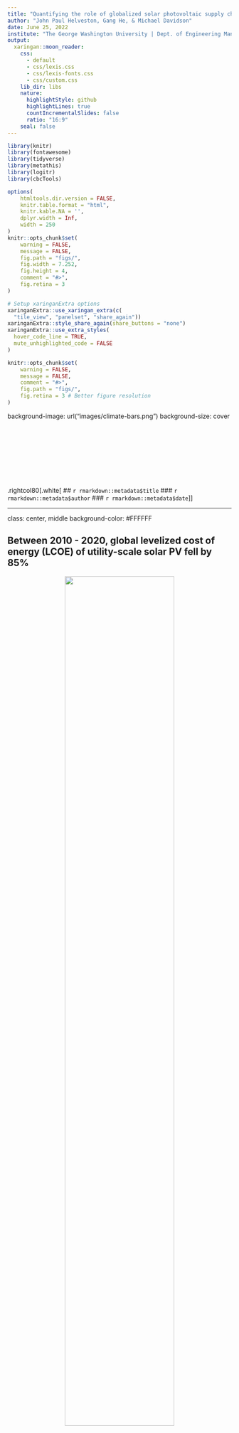 ```yaml
---
title: "Quantifying the role of globalized solar photovoltaic supply chains in reaching climate targets"
author: "John Paul Helveston, Gang He, & Michael Davidson"
date: June 25, 2022
institute: "The George Washington University | Dept. of Engineering Management and Systems Engineering"
output:
  xaringan::moon_reader:
    css:
      - default
      - css/lexis.css
      - css/lexis-fonts.css
      - css/custom.css
    lib_dir: libs
    nature:
      highlightStyle: github
      highlightLines: true
      countIncrementalSlides: false
      ratio: "16:9"
    seal: false
---
```


```r
library(knitr)
library(fontawesome)
library(tidyverse)
library(metathis)
library(logitr)
library(cbcTools)

options(
    htmltools.dir.version = FALSE,
    knitr.table.format = "html",
    knitr.kable.NA = '',
    dplyr.width = Inf,
    width = 250
)
knitr::opts_chunk$set(
    warning = FALSE,
    message = FALSE,
    fig.path = "figs/",
    fig.width = 7.252,
    fig.height = 4,
    comment = "#>",
    fig.retina = 3
)

# Setup xaringanExtra options
xaringanExtra::use_xaringan_extra(c(
  "tile_view", "panelset", "share_again"))
xaringanExtra::style_share_again(share_buttons = "none")
xaringanExtra::use_extra_styles(
  hover_code_line = TRUE,
  mute_unhighlighted_code = FALSE
)

knitr::opts_chunk$set(
    warning = FALSE,
    message = FALSE,
    comment = "#>",
    fig.path = "figs/",
    fig.retina = 3 # Better figure resolution
)
```

background-image: url("images/climate-bars.png")
background-size: cover

<br><br><br><br><br><br><br><br>
.rightcol80[.white[
## `r rmarkdown::metadata$title`
### `r rmarkdown::metadata$author`
### `r rmarkdown::metadata$date`
]]

---

class: center, middle
background-color: #FFFFFF

## Between 2010 - 2020, global levelized cost of energy (LCOE) of utility-scale solar PV fell by 85%

<center>
<img src="images/cost_historical.png" width=70%>
</center>

---

class: center, middle
background-color: #FFFFFF

## China's "gift to the world"

.leftcol60[
<center>
<img src="images/pv_production.png" width=100%>
</center>
]

.rightcol40[
China comprises ~70% of global PV manufacturing

.left[
**Response**: 

- US and EU tariffs on imported Chinese PV panels
- June 2022: Biden invokes the Defense Production Act to accelerate US PV manufacturing
]]

---

# Same tensions in every low-carbon technology



---

background-image: url("images/climate-bars.png")
background-size: cover

<br><br><br><br><br><br><br><br><br><br>
# .white[Thanks!]

.footer-large[.white[
.right[
@johnhelveston `r fa(name = "twitter", fill = "white")`<br>
@jhelvy `r fa(name = "github", fill = "white")`<br>
@jhelvy `r fa(name = "weixin", fill = "white")`<br>
jhelvy.com `r fa(name = "link", fill = "white")`<br>
jph@gwu.edu `r fa(name = "paper-plane", fill = "white")`
]]]

---

class: center, middle, inverse 

# Extra slides
